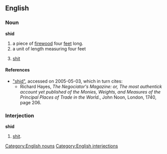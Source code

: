 {{rfd}}
==English==
===Noun===
[[Category:English nouns]]
'''shid'''
#a piece of [[firewood]] four [[foot|feet]] long.
#a unit of length measuring four feet
#{{tag|variant by sonorization of <t>}} [[shit]]

====References====
* [http://www.sizes.com/materls/shid.htm "shid"], accessed on 2005-05-03, which in turn cites:
** Richard Hayes, ''The Negociator's Magazine: or, The most authentick account yet published of the Monies, Weights, and Measures of the Principal Places of Trade in the World.'', John Noon, London, 1740, page 206.

===Interjection===
[[Category:English interjections]]
'''shid'''
# {{euphemism}} [[shit]].